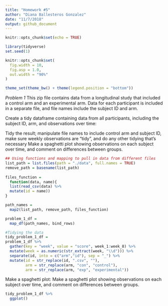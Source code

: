```yaml
---
title: "Homework #5"
author: "Diana Ballesteros Gonzalez"
date: "11/7/2018"
output: github_document
---
```


```r
knitr::opts_chunk$set(echo = TRUE)

library(tidyverse)
set.seed(1)

knitr::opts_chunk$set(
  fig.width = 10,
  fig.asp = 1.0,
  out.width = "90%"
)

theme_set(theme_bw() + theme(legend.position = "bottom"))
```

*Problem 1*
This zip file contains data from a longitudinal study that included a control arm and an experimental arm. Data for each participant is included in a separate file, and file names include the subject ID and arm.

Create a tidy dataframe containing data from all participants, including the subject ID, arm, and observations over time:


Tidy the result; manipulate file names to include control arm and subject ID, make sure weekly observations are “tidy”, and do any other tidying that’s necessary
Make a spaghetti plot showing observations on each subject over time, and comment on differences between groups.
```r

## Using functions and mapping to pull in data from different files 
list_path = list.files(path = "./data", full.names = TRUE) 
remove_path = basename(list_path)
  
files_function = 
  function(data, name){
  list(read_csv(data) %>% 
  mutate(id = name))
}

path_names = 
  map2(list_path, remove_path, files_function)

problem_1_df = 
  map_df(path_names, bind_rows)
```

```r
#Tidying the data
tidy_problem_1_df = 
problem_1_df %>% 
  gather(key = "week", value = "score", week_1:week_8) %>% 
  mutate(week = as.numeric(str_extract(week, "\\d"))) %>% 
  separate(id, into = c("arm","id"), sep = "_") %>% 
  mutate(id = str_replace(id, ".csv", ""),
         arm = str_replace(arm, "con", "control"), 
         arm = str_replace(arm, "exp", "experimental")) 
```

Make a spaghetti plot: 
Make a spaghetti plot showing observations on each subject over time, and comment on differences between groups.

```r
tidy_problem_1_df %>% 
  ggplot()
```

